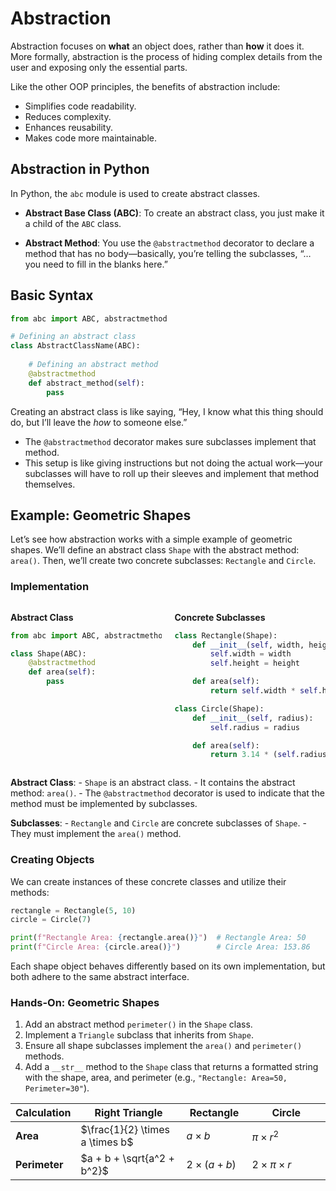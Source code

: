 # Abstraction

Abstraction focuses on **what** an object does, rather than **how** it does it.
More formally, abstraction is the process of hiding complex details from the user and exposing only the essential parts.

::: {.notes}
Like the other OOP principles, the benefits of abstraction include:

- Simplifies code readability.
- Reduces complexity.
- Enhances reusability.
- Makes code more maintainable.
:::

## Abstraction in Python

In Python, the `abc` module is used to create abstract classes. 

- **Abstract Base Class (ABC)**: To create an abstract class, you just make it a child of the `ABC` class.
  
- **Abstract Method**: You use the `@abstractmethod` decorator to declare a method that has no body—basically, you're telling the subclasses, "...you need to fill in the blanks here."


## Basic Syntax

```python
from abc import ABC, abstractmethod

# Defining an abstract class
class AbstractClassName(ABC):
    
    # Defining an abstract method
    @abstractmethod
    def abstract_method(self):
        pass
```

::: {.notes}
Creating an abstract class is like saying,  “Hey, I know what this thing should do, but I'll leave the *how* to someone else.”

- The `@abstractmethod` decorator makes sure subclasses implement that method.
- This setup is like giving instructions but not doing the actual work—your subclasses will have to roll up their sleeves and implement that method themselves.
:::


## Example: Geometric Shapes

Let's see how abstraction works with a simple example of geometric shapes.  We'll define an abstract class `Shape` with the abstract method: `area()`. Then, we'll create two concrete subclasses: `Rectangle` and `Circle`.

### Implementation {.hide}

:::: {.columns .smaller-70}

::: {.column width="50%"}
**Abstract Class**

```python
from abc import ABC, abstractmethod

class Shape(ABC):
    @abstractmethod
    def area(self):
        pass
```
:::

::: {.column width="50%"}
**Concrete Subclasses**

```python
class Rectangle(Shape):
    def __init__(self, width, height):
        self.width = width
        self.height = height

    def area(self):
        return self.width * self.height

class Circle(Shape):
    def __init__(self, radius):
        self.radius = radius

    def area(self):
        return 3.14 * (self.radius ** 2)
```
:::

::::



::: {.notes}

**Abstract Class**:
- `Shape` is an abstract class.
- It contains the abstract method: `area()`.
- The `@abstractmethod` decorator is used to indicate that the method must be implemented by subclasses.

**Subclasses**:
- `Rectangle` and `Circle` are concrete subclasses of `Shape`.
- They must implement the `area()` method.
:::

### Creating Objects {.hide}

We can create instances of these concrete classes and utilize their methods:

```python
rectangle = Rectangle(5, 10)
circle = Circle(7)

print(f"Rectangle Area: {rectangle.area()}")  # Rectangle Area: 50
print(f"Circle Area: {circle.area()}")        # Circle Area: 153.86
```

::: {.notes}
Each shape object behaves differently based on its own implementation, but both adhere to the same abstract interface.
:::

### Hands-On: Geometric Shapes {.hide background-color="rgb(204, 255, 255)"}

::: {.smaller-70}
1. Add an abstract method `perimeter()` in the `Shape` class.
2. Implement a `Triangle` subclass that inherits from `Shape`.
3. Ensure all shape subclasses implement the `area()` and `perimeter()` methods.
4. Add a `__str__` method to the `Shape` class that returns a formatted string with the shape, area, and perimeter (e.g., `"Rectangle: Area=50, Perimeter=30"`).

::: {.smaller-60}
| Calculation    | Right Triangle                  | Rectangle          | Circle                  |
|----------------|---------------------------------|--------------------|-------------------------|
| **Area**       | $\frac{1}{2} \times a \times b$ | $a \times b$       | $\pi \times r^2$        |
| **Perimeter**  | $a + b + \sqrt{a^2 + b^2}$      | $2 \times (a + b)$ | $2 \times \pi \times r$ |

:::
:::